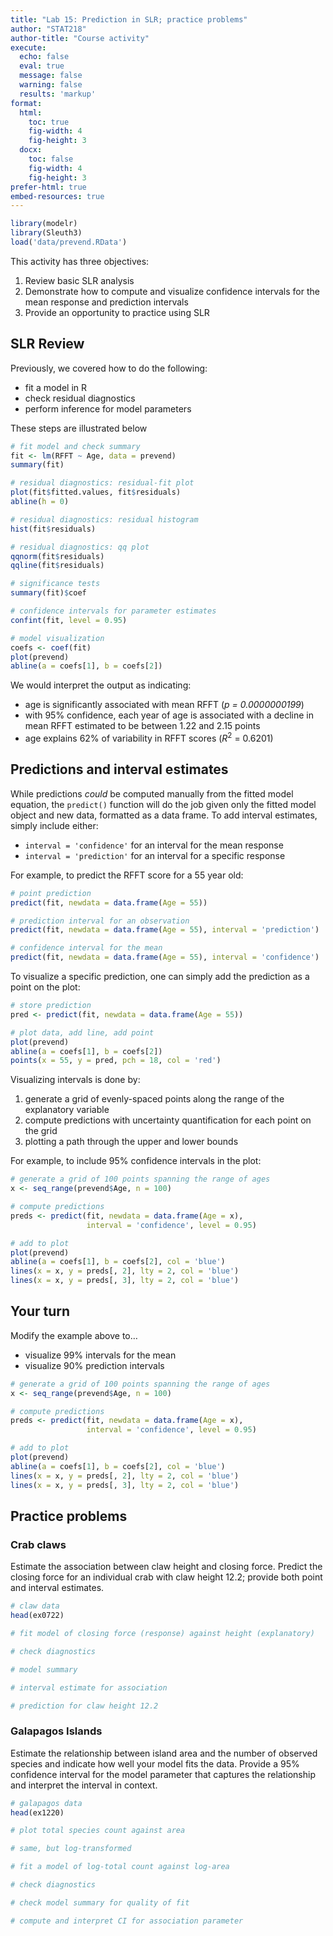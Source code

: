 ```yaml
---
title: "Lab 15: Prediction in SLR; practice problems"
author: "STAT218"
author-title: "Course activity"
execute: 
  echo: false
  eval: true
  message: false
  warning: false
  results: 'markup'
format: 
  html:
    toc: true
    fig-width: 4
    fig-height: 3
  docx:
    toc: false
    fig-width: 4
    fig-height: 3
prefer-html: true
embed-resources: true
---
```


```r
library(modelr)
library(Sleuth3)
load('data/prevend.RData')
```

This activity has three objectives:

1. Review basic SLR analysis
2. Demonstrate how to compute and visualize confidence intervals for the mean response and prediction intervals
3. Provide an opportunity to practice using SLR

## SLR Review

Previously, we covered how to do the following:

- fit a model in R
- check residual diagnostics
- perform inference for model parameters

These steps are illustrated below

```r
# fit model and check summary
fit <- lm(RFFT ~ Age, data = prevend)
summary(fit)

# residual diagnostics: residual-fit plot
plot(fit$fitted.values, fit$residuals)
abline(h = 0)

# residual diagnostics: residual histogram
hist(fit$residuals)

# residual diagnostics: qq plot
qqnorm(fit$residuals)
qqline(fit$residuals)

# significance tests
summary(fit)$coef

# confidence intervals for parameter estimates
confint(fit, level = 0.95)

# model visualization
coefs <- coef(fit)
plot(prevend)
abline(a = coefs[1], b = coefs[2])
```

We would interpret the output as indicating: 

- age is significantly associated with mean RFFT (*p = 0.0000000199*)
- with 95% confidence, each year of age is associated with a decline in mean RFFT estimated to be between 1.22 and 2.15 points
- age explains 62% of variability in RFFT scores ($R^2$ = 0.6201)

## Predictions and interval estimates

While predictions *could* be computed manually from the fitted model equation, the `predict()` function will do the job given only the fitted model object and new data, formatted as a data frame. To add interval estimates, simply include either:

- `interval = 'confidence'` for an interval for the mean response
- `interval = 'prediction'` for an interval for a specific response

For example, to predict the RFFT score for a 55 year old:

```r
# point prediction
predict(fit, newdata = data.frame(Age = 55))

# prediction interval for an observation
predict(fit, newdata = data.frame(Age = 55), interval = 'prediction')

# confidence interval for the mean
predict(fit, newdata = data.frame(Age = 55), interval = 'confidence')
```

To visualize a specific prediction, one can simply add the prediction as a point on the plot:

```r
# store prediction
pred <- predict(fit, newdata = data.frame(Age = 55))

# plot data, add line, add point
plot(prevend)
abline(a = coefs[1], b = coefs[2])
points(x = 55, y = pred, pch = 18, col = 'red')
```

Visualizing intervals is done by:

1. generate a grid of evenly-spaced points along the range of the explanatory variable
2. compute predictions with uncertainty quantification for each point on the grid
3. plotting a path through the upper and lower bounds

For example, to include 95% confidence intervals in the plot:

```r
# generate a grid of 100 points spanning the range of ages
x <- seq_range(prevend$Age, n = 100)

# compute predictions
preds <- predict(fit, newdata = data.frame(Age = x), 
                 interval = 'confidence', level = 0.95)

# add to plot
plot(prevend)
abline(a = coefs[1], b = coefs[2], col = 'blue')
lines(x = x, y = preds[, 2], lty = 2, col = 'blue')
lines(x = x, y = preds[, 3], lty = 2, col = 'blue')
```

::: callout-note
## Your turn

Modify the example above to...

- visualize 99% intervals for the mean
- visualize 90% prediction intervals

```r
# generate a grid of 100 points spanning the range of ages
x <- seq_range(prevend$Age, n = 100)

# compute predictions
preds <- predict(fit, newdata = data.frame(Age = x), 
                 interval = 'confidence', level = 0.95)

# add to plot
plot(prevend)
abline(a = coefs[1], b = coefs[2], col = 'blue')
lines(x = x, y = preds[, 2], lty = 2, col = 'blue')
lines(x = x, y = preds[, 3], lty = 2, col = 'blue')
```

:::

## Practice problems

### Crab claws

Estimate the association between claw height and closing force. Predict the closing force for an individual crab with claw height 12.2; provide both point and interval estimates.

```r
# claw data
head(ex0722)

# fit model of closing force (response) against height (explanatory)

# check diagnostics

# model summary

# interval estimate for association

# prediction for claw height 12.2

```

### Galapagos Islands

Estimate the relationship between island area and the number of observed species and indicate how well your model fits the data. Provide a 95% confidence interval for the model parameter that captures the relationship and interpret the interval in context.

```r
# galapagos data
head(ex1220)

# plot total species count against area

# same, but log-transformed

# fit a model of log-total count against log-area

# check diagnostics

# check model summary for quality of fit

# compute and interpret CI for association parameter

```
